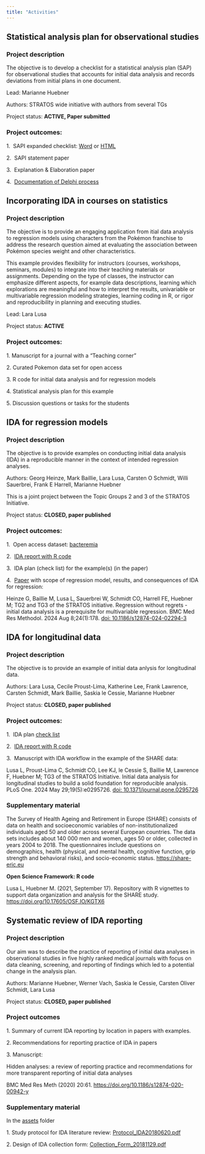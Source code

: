 ```yaml
---
title: "Activities"
---
```


## Statistical analysis plan for observational studies

### **Project description**

The objective is to develop a checklist for a statistical analysis plan (SAP) for observational studies that accounts for initial data analysis and records deviations from initial plans in one document. 

Lead: Marianne Huebner

Authors: STRATOS wide initiative with authors from several TGs

Project status: **ACTIVE, Paper submitted**

### **Project outcomes:**

1.\  SAPI expanded checklist: [Word](assets/SAPI_checklist_final.docx) or [HTML](https://github.com/stratosida/stratosida.github.io/blob/main/assets/sapi.html)

2.\  SAPI statement paper

3.\  Explanation & Elaboration paper

4.\  [Documentation of Delphi process](https://doi.org/10.17605/OSF.IO/ZFJAH)



## Incorporating IDA in courses on statistics

### **Project description**

The objective is to provide an engaging application from itial data analysis to regression models using characters from the Pokémon franchise to address the research question aimed at evaluating the association between Pokémon species weight and other characteristics.

This example provides flexibility for instructors (courses, workshops, seminars, modules) to integrate into their teaching materials or assignments.  Depending on the type of classes, the instructor can emphasize different aspects, for example data descriptions, learning which explorations are meaningful and how to interpret the results, univariable or multivariable regression modeling strategies, learning coding in R, or rigor and reproducibility in planning and executing studies. 

Lead: Lara Lusa

Project status: **ACTIVE**

### **Project outcomes:**

1.\ Manuscript for a journal with a "Teaching corner"

2.\ Curated Pokemon data set for open access

3.\ R code for initial data analysis and for regression models

4.\ Statistical analysis plan for this example

5.\ Discussion questions or tasks for the students



## IDA for regression models

### **Project description**

The objective is to provide examples on conducting initial data analysis (IDA) in a reproducible manner in the context of intended regression analyses.

Authors: Georg Heinze, Mark Baillie, Lara Lusa, Carsten O Schmidt, Willi Sauerbrei, Frank E Harrell, Marianne Huebner

This is a joint project between the Topic Groups 2 and 3 of the STRATOS Initiative.

Project status: **CLOSED, paper published**

### **Project outcomes:**

1.\  Open access dataset: [bacteremia](https://zenodo.org/records/7554815)

2.\  [IDA report with R code](https://stratosida.github.io/regression-regrets/)

3.\  IDA plan (check list) for the example(s) (in the paper)

4.\  [Paper](https://bmcmedresmethodol.biomedcentral.com/articles/10.1186/s12874-024-02294-3)  with scope of regression model, results, and consequences of IDA for regression:

Heinze G, Baillie M, Lusa L, Sauerbrei W, Schmidt CO, Harrell FE, Huebner M; TG2 and TG3 of the STRATOS initiative. Regression without regrets -initial data analysis is a prerequisite for multivariable regression. BMC Med Res Methodol. 2024 Aug 8;24(1):178. [doi: 10.1186/s12874-024-02294-3](https://doi.org/10.1186/s12874-024-02294-3)


## IDA for longitudinal data

### **Project description**

The objective is to provide an example of initial data anlysis for longitudinal data.

Authors: Lara Lusa, Cecile Proust-Lima, Katherine Lee, Frank Lawrence, Carsten Schmidt, Mark Baillie, Saskia le Cessie, Marianne Huebner

Project status: **CLOSED, paper published**

### **Project outcomes:**

1.\  IDA plan [check list](assets/IDAchecklist_long.pdf)

2.\  [IDA report with R code](https://stratosida.github.io/longitudinal/)

3.\  Manuscript with IDA workflow in the example of the SHARE data:

Lusa L, Proust-Lima C, Schmidt CO, Lee KJ, le Cessie S, Baillie M, Lawrence F, Huebner M; TG3 of the STRATOS Initiative. Initial data analysis for longitudinal studies to build a solid foundation for reproducible analysis. PLoS One. 2024 May 29;19(5):e0295726. [doi: 10.1371/journal.pone.0295726](https://doi.org/10.1371/journal.pone.0295726)


### **Supplementary material**

The Survey of Health Ageing and Retirement in Europe (SHARE) consists of data on health and socioeconomic variables of non-institutionalized individuals aged 50 and older across several European countries. The data sets includes about 140 000 men and women, ages 50 or older, collected in years 2004 to 2018. The questionnaires include questions on demographics, health (physical, and mental health, cognitive function, grip strength and behavioral risks), and socio-economic status. <https://share-eric.eu>

**Open Science Framework: R code**

Lusa L, Huebner M. (2021, September 17). Repository with R vignettes to support data organization and analysis for the SHARE study. <https://doi.org/10.17605/OSF.IO/KGTX6>

## Systematic review of IDA reporting

### **Project description**

Our aim was to describe the practice of reporting of initial data analyses in observational studies in five highly ranked medical journals with focus on data cleaning, screening, and reporting of findings which led to a potential change in the analysis plan.

Authors: Marianne Huebner, Werner Vach, Saskia le Cessie, Carsten Oliver Schmidt, Lara Lusa

Project status: **CLOSED, paper published**

### **Project outcomes**

1\. Summary of current IDA reporting by location in papers with examples.

2\. Recommendations for reporting practice of IDA in papers

3\. Manuscript:

Hidden analyses: a review of reporting practice and recommendations for more transparent reporting of initial data analyses

BMC Med Res Meth (2020) 20:61. <https://doi.org/10.1186/s12874-020-00942-y>

### **Supplementary material**

In the [assets](https://github.com/stratosida/stratosida.github.io/tree/main/assets/) folder 

1\. Study protocol for IDA literature review: [Protocol_IDA20180620.pdf](assets/Protocol_IDA20180620.pdf)

2\. Design of IDA collection form: [Collection_Form_20181129.pdf](assets/Collection_Form_20181129.pdf)
